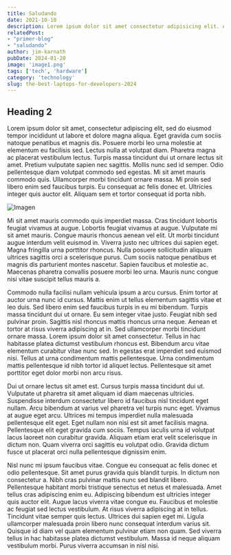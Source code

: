 ```yaml
---
title: Saludando
date: 2021-10-10
description: Lorem ipsum dolor sit amet consectetur adipisicing elit. Architecto accusantium praesentium eius, ut atque fuga culpa, similique sequi cum eos quis dolorum.
relatedPost: 
- "primer-blog"
- "saludando"
author: jim-karnath
pubDate: 2024-01-20
image: 'image1.png'
tags: ['tech', 'hardware']
category: 'technology'
slug: the-best-laptops-for-developers-2024
---
```


## Heading 2

Lorem ipsum dolor sit amet, consectetur adipiscing elit, sed do eiusmod tempor incididunt ut labore et dolore magna aliqua. Eget gravida cum sociis natoque penatibus et magnis dis. Posuere morbi leo urna molestie at elementum eu facilisis sed. Lectus nulla at volutpat diam. Pharetra magna ac placerat vestibulum lectus. Turpis massa tincidunt dui ut ornare lectus sit amet. Pretium vulputate sapien nec sagittis. Mollis nunc sed id semper. Odio pellentesque diam volutpat commodo sed egestas. Mi sit amet mauris commodo quis. Ullamcorper morbi tincidunt ornare massa. Mi proin sed libero enim sed faucibus turpis. Eu consequat ac felis donec et. Ultricies integer quis auctor elit. Aliquam sem et tortor consequat id porta nibh.

<img class='w-full h-auto' src='https://unsplash.it/400/300' alt='Imagen'/>

Mi sit amet mauris commodo quis imperdiet massa. Cras tincidunt lobortis feugiat vivamus at augue. Lobortis feugiat vivamus at augue. Vulputate mi sit amet mauris. Congue mauris rhoncus aenean vel elit. Ut morbi tincidunt augue interdum velit euismod in. Viverra justo nec ultrices dui sapien eget. Magna fringilla urna porttitor rhoncus. Nulla posuere sollicitudin aliquam ultrices sagittis orci a scelerisque purus. Cum sociis natoque penatibus et magnis dis parturient montes nascetur. Sapien faucibus et molestie ac. Maecenas pharetra convallis posuere morbi leo urna. Mauris nunc congue nisi vitae suscipit tellus mauris a.

Commodo nulla facilisi nullam vehicula ipsum a arcu cursus. Enim tortor at auctor urna nunc id cursus. Mattis enim ut tellus elementum sagittis vitae et leo duis. Sed libero enim sed faucibus turpis in eu mi bibendum. Turpis massa tincidunt dui ut ornare. Eu sem integer vitae justo. Feugiat nibh sed pulvinar proin. Sagittis nisl rhoncus mattis rhoncus urna neque. Aenean et tortor at risus viverra adipiscing at in. Sed ullamcorper morbi tincidunt ornare massa. Lorem ipsum dolor sit amet consectetur. Tellus in hac habitasse platea dictumst vestibulum rhoncus est. Bibendum arcu vitae elementum curabitur vitae nunc sed. In egestas erat imperdiet sed euismod nisi. Tellus at urna condimentum mattis pellentesque. Urna condimentum mattis pellentesque id nibh tortor id aliquet lectus. Pellentesque sit amet porttitor eget dolor morbi non arcu risus.

Dui ut ornare lectus sit amet est. Cursus turpis massa tincidunt dui ut. Vulputate ut pharetra sit amet aliquam id diam maecenas ultricies. Suspendisse interdum consectetur libero id faucibus nisl tincidunt eget nullam. Arcu bibendum at varius vel pharetra vel turpis nunc eget. Vivamus at augue eget arcu. Ultrices mi tempus imperdiet nulla malesuada pellentesque elit eget. Eget nullam non nisi est sit amet facilisis magna. Pellentesque elit eget gravida cum sociis. Tempus iaculis urna id volutpat lacus laoreet non curabitur gravida. Aliquam etiam erat velit scelerisque in dictum non. Quam viverra orci sagittis eu volutpat odio. Gravida dictum fusce ut placerat orci nulla pellentesque dignissim enim.

Nisl nunc mi ipsum faucibus vitae. Congue eu consequat ac felis donec et odio pellentesque. Sit amet purus gravida quis blandit turpis. In dictum non consectetur a. Nibh cras pulvinar mattis nunc sed blandit libero. Pellentesque habitant morbi tristique senectus et netus et malesuada. Amet tellus cras adipiscing enim eu. Adipiscing bibendum est ultricies integer quis auctor elit. Augue lacus viverra vitae congue eu. Faucibus et molestie ac feugiat sed lectus vestibulum. At risus viverra adipiscing at in tellus. Tincidunt vitae semper quis lectus. Ultrices dui sapien eget mi. Ligula ullamcorper malesuada proin libero nunc consequat interdum varius sit. Quisque id diam vel quam elementum pulvinar etiam non quam. Sed viverra tellus in hac habitasse platea dictumst vestibulum. Massa id neque aliquam vestibulum morbi. Purus viverra accumsan in nisl nisi.

